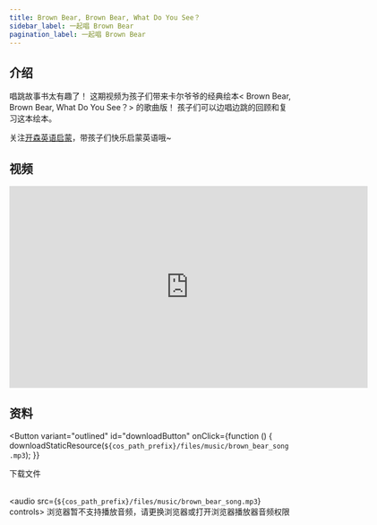 ```yaml
---
title: Brown Bear, Brown Bear, What Do You See？
sidebar_label: 一起唱 Brown Bear
pagination_label: 一起唱 Brown Bear
---
```




## 介绍

唱跳故事书太有趣了！
这期视频为孩子们带来卡尔爷爷的经典绘本< Brown Bear, Brown Bear, What Do You See？> 的歌曲版！
孩子们可以边唱边跳的回顾和复习这本绘本。

关注[开森英语启蒙](https://space.bilibili.com/20797715)，带孩子们快乐启蒙英语哦~

## 视频

<iframe
  src="https://player.bilibili.com/player.html?bvid=BV1Bh4y1p7en&cid=1&page=1"
  scrolling="no"
  border="0"
  frameborder="no"
  framespacing="0"
  allowfullscreen="true"
  width="640"
  height="360"
></iframe>

## 资料

<Button
  variant="outlined"
  id="downloadButton"
  onClick={function () {
    downloadStaticResource(`${cos_path_prefix}/files/music/brown_bear_song.mp3`);
  }}
>
  下载文件
</Button>
<br />
<br />

<audio src={`${cos_path_prefix}/files/music/brown_bear_song.mp3`} controls>
  浏览器暂不支持播放音频，请更换浏览器或打开浏览器播放器音频权限
</audio>